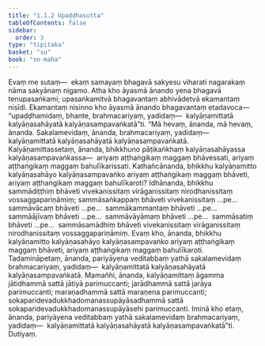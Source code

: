 ```yaml
---
title: "1.1.2 Upaḍḍhasutta"
tableOfContents: false
sidebar:
  order: 3
type: "tipitaka"
basket: "su"
book: "sn-maha"
---
```



<DynamicBreadcrumb />

<Division number="2" book="sn-maha">

<Paragraph number="6" book="sn-maha">
Evaṃ me sutaṃ—  ekaṃ samayaṃ bhagavā sakyesu viharati nagarakaṃ nāma sakyānaṃ nigamo. Atha kho āyasmā ānando yena bhagavā tenupasaṅkami; upasaṅkamitvā bhagavantaṃ abhivādetvā ekamantaṃ nisīdi. Ekamantaṃ nisinno kho āyasmā ānando bhagavantaṃ etadavoca—  “upaḍḍhamidaṃ, bhante, brahmacariyaṃ, yadidaṃ—  kalyāṇamittatā kalyāṇasahāyatā kalyāṇasampavaṅkatā”ti.
</Paragraph>

<Paragraph number="7" book="sn-maha">
“Mā hevaṃ, ānanda, mā hevaṃ, ānanda. Sakalamevidaṃ, ānanda, brahmacariyaṃ, yadidaṃ—  kalyāṇamittatā kalyāṇasahāyatā kalyāṇasampavaṅkatā. Kalyāṇamittassetaṃ, ānanda, bhikkhuno pāṭikaṅkhaṃ kalyāṇasahāyassa kalyāṇasampavaṅkassa—  ariyaṃ aṭṭhaṅgikaṃ maggaṃ bhāvessati, ariyaṃ aṭṭhaṅgikaṃ maggaṃ bahulīkarissati.
</Paragraph>

<Paragraph number="8" book="sn-maha">
Kathañcānanda, bhikkhu kalyāṇamitto kalyāṇasahāyo kalyāṇasampavaṅko ariyaṃ aṭṭhaṅgikaṃ maggaṃ bhāveti, ariyaṃ aṭṭhaṅgikaṃ maggaṃ bahulīkaroti? Idhānanda, bhikkhu sammādiṭṭhiṃ bhāveti vivekanissitaṃ virāganissitaṃ nirodhanissitaṃ vossaggapariṇāmiṃ; sammāsaṅkappaṃ bhāveti vivekanissitaṃ …pe…  sammāvācaṃ bhāveti …pe…  sammākammantaṃ bhāveti …pe…  sammāājīvaṃ bhāveti …pe…  sammāvāyāmaṃ bhāveti …pe…  sammāsatiṃ bhāveti …pe…  sammāsamādhiṃ bhāveti vivekanissitaṃ virāganissitaṃ nirodhanissitaṃ vossaggapariṇāmiṃ. Evaṃ kho, ānanda, bhikkhu kalyāṇamitto kalyāṇasahāyo kalyāṇasampavaṅko ariyaṃ aṭṭhaṅgikaṃ maggaṃ bhāveti, ariyaṃ aṭṭhaṅgikaṃ maggaṃ bahulīkaroti.
</Paragraph>

<Paragraph number="9" book="sn-maha">
Tadamināpetaṃ, ānanda, pariyāyena veditabbaṃ yathā sakalamevidaṃ brahmacariyaṃ, yadidaṃ—  kalyāṇamittatā kalyāṇasahāyatā kalyāṇasampavaṅkatā. Mamañhi, ānanda, kalyāṇamittaṃ āgamma jātidhammā sattā jātiyā parimuccanti; jarādhammā sattā jarāya parimuccanti; maraṇadhammā sattā maraṇena parimuccanti; sokaparidevadukkhadomanassupāyāsadhammā sattā sokaparidevadukkhadomanassupāyāsehi parimuccanti. Iminā kho etaṃ, ānanda, pariyāyena veditabbaṃ yathā sakalamevidaṃ brahmacariyaṃ, yadidaṃ—  kalyāṇamittatā kalyāṇasahāyatā kalyāṇasampavaṅkatā”ti.

</Paragraph>
</Division>

<Paragraph number="10" type="center" book="sn-maha">
Dutiyaṃ.
</Paragraph>